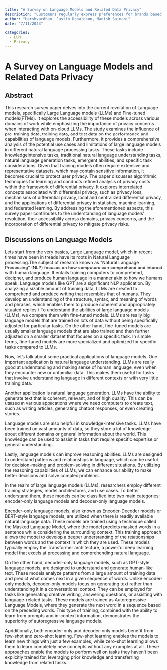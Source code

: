 ```yaml
---
title: "A Survey on Language Models and Related Data Privacy"
description: "Customers regularly express preferences for brands based on their attire.  How can retail adapt and learn without compromising privacy?"
author: "Harshvardhan, Justin Donaldson, Manish Sainani"
date: "7/11/2023"

categories:
  - LLM
  - Privacy
---
```

# A Survey on Language Models and Related Data Privacy

## Abstract

This research survey paper delves into the current revolution of Language
models, specifically Large Language models (LLMs) and Fine-tuned models(FTMs).
It explores the accessibility of these models across various domains of work
while emphasizing the importance of privacy concerns when interacting with
on-cloud LLMs. The study examines the influence of pre-training data, training
data, and test data on the performance and capabilities of language models.
Furthermore, it provides a comprehensive analysis of the potential use cases
and limitations of large language models in different natural language
processing tasks. These tasks include knowledgeintensive tasks, traditional
natural language understanding tasks, natural language generation tasks,
emergent abilities, and specific task considerations. Given that training
models often require extensive and representative datasets, which may contain
sensitive information, it becomes crucial to protect user privacy. The paper
discusses algorithmic techniques for learning and conducts refined analysis of
privacy costs within the framework of differential privacy. It explores
interrelated concepts associated with differential privacy, such as privacy
loss, mechanisms of differential privacy, local and centralized differential
privacy, and the applications of differential privacy in statistics, machine
learning, and federated learning. By addressing the aforementioned aspects,
this survey paper contributes to the understanding of language models’
revolution, their accessibility across domains, privacy concerns, and the
incorporation of differential privacy to mitigate privacy risks.

## Discussions on Language Models
Lets start from the very basics, Large Language model, which in recent times
have been in treads have its roots in Natural Language processing.The subject
of research known as "Natural Language Processing" (NLP) focuses on how
computers can comprehend and interact with human language. It entails training
computers to comprehend, decipher, and produce human language in a manner akin
to how we humans speak. Language models like GPT are a significant NLP
application. By analyzing a sizable amount of training data, LLMs are created
to comprehend and produce writing that resembles that of humans. They develop
an understanding of the structure, syntax, and meaning of words and phrases,
which enables them to produce coherent and appropriately situated replies.\\ To
understand the abilities of large language models (LLMs), we compare them with
fine-tuned models. LLMs are really big language models that are trained on lots
of data without being specifically adjusted for particular tasks. On the other
hand, fine-tuned models are usually smaller language models that are also
trained and then further adjusted on a smaller dataset that focuses on a
specific task. In simple terms, fine-tuned models are more specialized and
optimized for specific tasks compared to LLMs.

Now, let's talk about some practical applications of language models. One
important application is natural language understanding. LLMs are really good
at understanding and making sense of human language, even when they encounter
new or unfamiliar data. This makes them useful for tasks that involve
understanding language in different contexts or with very little training data.

Another application is natural language generation. LLMs have the ability to
generate text that is coherent, relevant, and of high quality. This can be
utilized in various applications where we need computers to create text, such
as writing articles, generating chatbot responses, or even creating stories.

Language models are also helpful in knowledge-intensive tasks. LLMs have been
trained on vast amounts of data, so they store a lot of knowledge about
different domains or general information about the world. This knowledge can be
used to assist in tasks that require specific expertise or general
understanding.

Lastly, language models can improve reasoning abilities. LLMs are designed to
understand patterns and relationships in language, which can be useful for
decision-making and problem-solving in different situations. By utilizing the
reasoning capabilities of LLMs, we can enhance our ability to make better
decisions and solve complex problems.

In the realm of large language models (LLMs), researchers employ different
training strategies, model architectures, and use cases. To better understand
them, these models can be classified into two main categories: encoder-only
language models and decoder-only language models.

Encoder-only language models, also known as Encoder-Decoder models or
BERT-style language models, are utilized when there is readily available
natural language data. These models are trained using a technique called the
Masked Language Model, where the model predicts masked words in a sentence
while considering the surrounding context. This training approach allows the
model to develop a deeper understanding of the relationships between words and
the context in which they are used. These models typically employ the
Transformer architecture, a powerful deep learning model that excels at
processing and comprehending natural language.

On the other hand, decoder-only language models, such as GPT-style language
models, are designed to understand and generate human-like text. These models
analyze patterns from a large amount of training data and predict what comes
next in a given sequence of words. Unlike encoder-only models, decoder-only
models focus on generating text rather than understanding it in a
conversational context. They can be employed for tasks like generating creative
writing, answering questions, or assisting with language-related tasks. These
models are trained as Autoregressive Language Models, where they generate the
next word in a sequence based on the preceding words. This type of training,
combined with the ability to learn from prompts and in-context information,
demonstrates the superiority of autoregressive language models.

Apdditionally, both encoder-only and decoder-only models benefit from few-shot
and zero-shot learning. Few-shot learning enables the models to learn new
things with just a few examples, while zero-shot learning allows them to learn
completely new concepts without any examples at all. These approaches enable
the models to perform well on tasks they haven't been explicitly trained for,
leveraging prior knowledge and transferring knowledge from related tasks.
